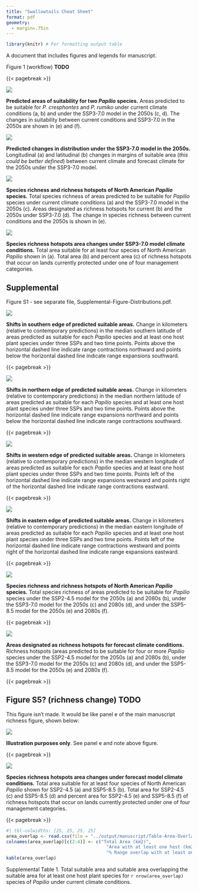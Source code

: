 ```yaml
---
title: "Swallowtails Cheat Sheet"
format: pdf
geometry:
  - margin=.75in
---
```


```r
library(knitr) # For formatting output table
```

A document that includes figures and legends for manuscript.

Figure 1 (workflow) **TODO**

{{< pagebreak >}}

::: {#fig-distributions}

![](../output/manuscript/Figure-Distributions.png)

**Predicted areas of suitability for two _Papilio_ species.** Areas 
predicted to be suitable for _P. cresphontes_  and _P. rumiko_ under current 
climate conditions (a, b) and under the SSP3-7.0 model in the 2050s (c, d). The 
changes in suitability between current conditions and SSP3-7.0 in the 2050s are 
shown in (e) and (f).
:::

::: {#fig-shifts}

![](../output/manuscript/Figure-Shifts.png)

**Predicted changes in distribution under the SSP3-7.0 model in the 2050s.** 
Longitudinal (a) and latitudinal (b) changes in margins of suitable area (_this 
could be better defined_) between current climate and forecast climate for the 
2050s under the SSP3-7.0 model.
:::

::: {fig-richness}

![](../output/manuscript/Figure-Richness.png)

**Species richness and richness hotspots of North American _Papilio_ species.** 
Total species richness of areas predicted to be suitable for _Papilio_ species 
under current climate conditions (a) and the SSP3-7.0 model in the 2050s (c). 
Areas designated as richness hotspots for current (b) and the 2050s under 
SSP3-7.0 (d). The change in species richness between current conditions and the 
2050s is shown in (e).
:::

::: {fig-protected}

![](../output/manuscript/Figure-Protected.png)

**Species richness hotspots area changes under SSP3-7.0 model climate conditions.**
Total area suitable for at least four species of North American _Papilio_ shown 
in (a). Total area (b) and percent area (c) of richness hotspots that occur on 
lands currently protected under one of four management categories.
:::

## Supplemental

Figure S1 - see separate file, Supplemental-Figure-Distributions.pdf.

::: {fig-s-shift-south}

![](../output/manuscript/shifts/shift-south.png)

**Shifts in southern edge of predicted suitable areas.** Change in kilometers 
(relative to contemporary predictions) in the median southern latitude of areas 
predicted as suitable for each *Papilio* species and at least one host plant 
species under three SSPs and two time points. Points above the horizontal 
dashed line indicate range contractions northward and points below the 
horizontal dashed line indicate range expansions southward.
:::

{{< pagebreak >}}

::: {fig-s-shift-north}

![](../output/manuscript/shifts/shift-north.png)

**Shifts in northern edge of predicted suitable areas.** Change in kilometers 
(relative to contemporary predictions) in the median northern latitude of areas 
predicted as suitable for each *Papilio* species and at least one host plant 
species under three SSPs and two time points. Points above the horizontal 
dashed line indicate range expansions northward and points below the 
horizontal dashed line indicate range contractions southward.
:::

{{< pagebreak >}}

::: {fig-s-shift-west}

![](../output/manuscript/shifts/shift-west.png)

**Shifts in western edge of predicted suitable areas.** Change in kilometers 
(relative to contemporary predictions) in the median western longitude of areas 
predicted as suitable for each *Papilio* species and at least one host plant 
species under three SSPs and two time points. Points left of the horizontal 
dashed line indicate range expansions westward and points right of the 
horizontal dashed line indicate range contractions eastward.
:::

{{< pagebreak >}}

::: {fig-s-shift-east}

![](../output/manuscript/shifts/shift-east.png)

**Shifts in eastern edge of predicted suitable areas.** Change in kilometers 
(relative to contemporary predictions) in the median eastern longitude of areas 
predicted as suitable for each *Papilio* species and at least one host plant 
species under three SSPs and two time points. Points left of the horizontal 
dashed line indicate range contractions westward and points right of the 
horizontal dashed line indicate range expansions eastward.
:::

{{< pagebreak >}}

::: {fig-s-richness}

![](../output/manuscript/Supplemental-Figure-Richness.png)

**Species richness and richness hotspots of North American _Papilio_ species.** 
Total species richness of areas predicted to be suitable for _Papilio_ species 
under the SSP2-4.5 model for the 2050s (a) and 2080s (b), under the SSP3-7.0 
model for the 2050s (c) and 2080s (d), and under the SSP5-8.5 model for the 
2050s (e) and 2080s (f).
:::

{{< pagebreak >}}

::: {fig-s-hotspots}

![](../output/manuscript/Supplemental-Figure-Hotspots.png)

**Areas designated as richness hotspots for forecast climate conditions.** 
Richness hotspots (areas predicted to be suitable for four or more _Papilio_ 
species under the SSP2-4.5 model for the 2050s (a) and 2080s (b), under the 
SSP3-7.0 model for the 2050s (c) and 2080s (d), and under the SSP5-8.5 model 
for the 2050s (e) and 2080s (f).
:::

{{< pagebreak >}}

## Figure S5? (richness change) **TODO**

This figure isn't made. It would be like panel e of the main manuscript 
richness figure, shown below:

::: {fig-s-delta}

![](../output/manuscript/Figure-Richness.png)

**Illustration purposes only**. See panel e and note above figure.
:::

{{< pagebreak >}}

::: {fig-s-protected}

![](../output/manuscript/Supplemental-Figure-Protected.png)

**Species richness hotspots area changes under forecast model climate conditions.**
Total area suitable for at least four species of North American _Papilio_ shown 
for SSP2-4.5 (a) and SSP5-8.5 (b). Total area for SSP2-4.5 (c) and SSP5-8.5 (d) 
and percent area for SSP2-4.5 (e) and SSP5-8.5 (f) of richness hotspots that 
occur on lands currently protected under one of four management categories.
:::

{{< pagebreak >}}

::: {tbl-area-overlap}

```r
#| tbl-colwidths: [25, 25, 25, 25]
area_overlap <- read.csv(file = "../output/manuscript/Table-Area-Overlap.csv")
colnames(area_overlap)[c(2:4)] <- c("Total Area (km2)", 
                                      "Area with at least one host (km2)",
                                      "% Range overlap with at least one host")
kable(area_overlap)
```

Supplemental Table 1. Total suitable area and suitable area overlapping the 
suitable area for at least one host plant species for `r nrow(area_overlap)` 
species of _Papilio_ under current climate conditions.
:::
